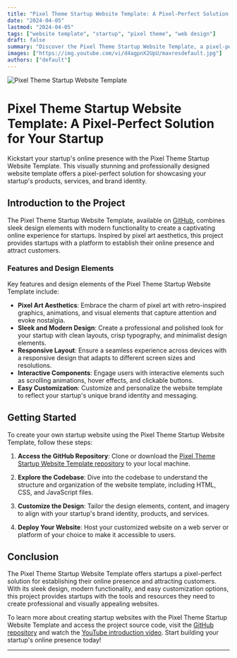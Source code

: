```yaml
---
title: "Pixel Theme Startup Website Template: A Pixel-Perfect Solution for Your Startup"
date: "2024-04-05"
lastmod: "2024-04-05"
tags: ["website template", "startup", "pixel theme", "web design"]
draft: false
summary: "Discover the Pixel Theme Startup Website Template, a pixel-perfect solution for startups looking to establish their online presence. This article explores the features and design elements of the project, offering insights into creating visually appealing and professional websites for startups."
images: ["https://img.youtube.com/vi/d4agpnX2UpU/maxresdefault.jpg"]
authors: ["default"]
---
```


![Pixel Theme Startup Website Template](https://img.youtube.com/vi/d4agpnX2UpU/maxresdefault.jpg)

# Pixel Theme Startup Website Template: A Pixel-Perfect Solution for Your Startup

Kickstart your startup's online presence with the Pixel Theme Startup Website Template. This visually stunning and professionally designed website template offers a pixel-perfect solution for showcasing your startup's products, services, and brand identity.

## Introduction to the Project

The Pixel Theme Startup Website Template, available on [GitHub](https://github.com/Magnimont/Pixel-Company-Website), combines sleek design elements with modern functionality to create a captivating online experience for startups. Inspired by pixel art aesthetics, this project provides startups with a platform to establish their online presence and attract customers.

### Features and Design Elements

Key features and design elements of the Pixel Theme Startup Website Template include:

- **Pixel Art Aesthetics**: Embrace the charm of pixel art with retro-inspired graphics, animations, and visual elements that capture attention and evoke nostalgia.
- **Sleek and Modern Design**: Create a professional and polished look for your startup with clean layouts, crisp typography, and minimalist design elements.
- **Responsive Layout**: Ensure a seamless experience across devices with a responsive design that adapts to different screen sizes and resolutions.
- **Interactive Components**: Engage users with interactive elements such as scrolling animations, hover effects, and clickable buttons.
- **Easy Customization**: Customize and personalize the website template to reflect your startup's unique brand identity and messaging.

## Getting Started

To create your own startup website using the Pixel Theme Startup Website Template, follow these steps:

1. **Access the GitHub Repository**: Clone or download the [Pixel Theme Startup Website Template repository](https://github.com/Magnimont/Pixel-Company-Website) to your local machine.

2. **Explore the Codebase**: Dive into the codebase to understand the structure and organization of the website template, including HTML, CSS, and JavaScript files.

3. **Customize the Design**: Tailor the design elements, content, and imagery to align with your startup's brand identity, products, and services.

4. **Deploy Your Website**: Host your customized website on a web server or platform of your choice to make it accessible to users.

## Conclusion

The Pixel Theme Startup Website Template offers startups a pixel-perfect solution for establishing their online presence and attracting customers. With its sleek design, modern functionality, and easy customization options, this project provides startups with the tools and resources they need to create professional and visually appealing websites.

To learn more about creating startup websites with the Pixel Theme Startup Website Template and access the project source code, visit the [GitHub repository](https://github.com/Magnimont/Pixel-Company-Website) and watch the [YouTube introduction video](https://youtu.be/d4agpnX2UpU). Start building your startup's online presence today!

---